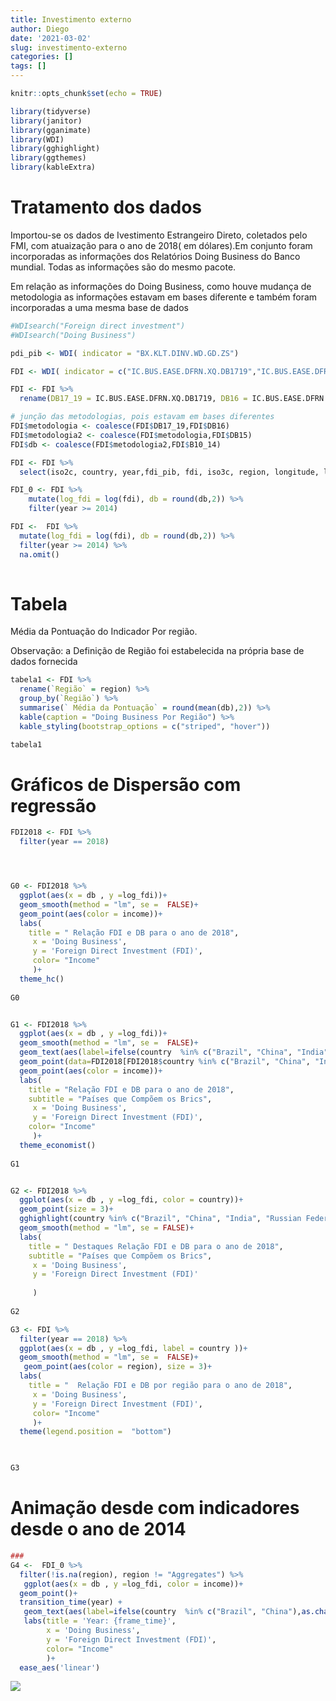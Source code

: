 ```yaml
---
title: Investimento externo
author: Diego
date: '2021-03-02'
slug: investimento-externo
categories: []
tags: []
---
```


```r
knitr::opts_chunk$set(echo = TRUE)

library(tidyverse)
library(janitor)
library(gganimate)
library(WDI)
library(gghighlight)
library(ggthemes)
library(kableExtra)

```

# Tratamento dos dados

Importou-se os dados de Ivestimento Estrangeiro Direto, coletados pelo FMI, com atuaização para o ano de 2018( em dólares).Em conjunto foram incorporadas as informações dos Relatórios Doing Business do Banco mundial. Todas as informações são do mesmo pacote.

Em relação as informações do Doing Business, como houve mudança de metodologia as informações estavam em bases diferente e também foram incorporadas a uma mesma base de dados

```r

#WDIsearch("Foreign direct investment")
#WDIsearch("Doing Business")

pdi_pib <- WDI( indicator = "BX.KLT.DINV.WD.GD.ZS")

FDI <- WDI( indicator = c("IC.BUS.EASE.DFRN.XQ.DB1719","IC.BUS.EASE.DFRN.DB16","IC.BUS.EASE.DFRN.DB15", "IC.BUS.EASE.DFRN.DB1014", "BX.KLT.DINV.WD.GD.ZS", "BX.KLT.DINV.CD.WD" ),start=2010, end= 2018, extra = TRUE)

FDI <- FDI %>% 
  rename(DB17_19 = IC.BUS.EASE.DFRN.XQ.DB1719, DB16 = IC.BUS.EASE.DFRN.DB16, DB15 = IC.BUS.EASE.DFRN.DB15, B10_14 = IC.BUS.EASE.DFRN.DB1014, fdi = BX.KLT.DINV.CD.WD, fdi_pib = BX.KLT.DINV.WD.GD.ZS)

# junção das metodologias, pois estavam em bases diferentes
FDI$metodologia <- coalesce(FDI$DB17_19,FDI$DB16)
FDI$metodologia2 <- coalesce(FDI$metodologia,FDI$DB15) 
FDI$db <- coalesce(FDI$metodologia2,FDI$B10_14)

FDI <- FDI %>% 
  select(iso2c, country, year,fdi_pib, fdi, iso3c, region, longitude, latitude, income, lending, db)

FDI_0 <- FDI %>%
    mutate(log_fdi = log(fdi), db = round(db,2)) %>% 
    filter(year >= 2014)

FDI <-  FDI %>%
  mutate(log_fdi = log(fdi), db = round(db,2)) %>% 
  filter(year >= 2014) %>% 
  na.omit()
  

```

# Tabela

Média da Pontuação do Indicador Por região. 

Observação: a Definição de Região foi estabelecida na própria base de dados fornecida

```r
tabela1 <- FDI %>%
  rename(`Região` = region) %>% 
  group_by(`Região`) %>% 
  summarise(` Média da Pontuação` = round(mean(db),2)) %>% 
  kable(caption = "Doing Business Por Região") %>% 
  kable_styling(bootstrap_options = c("striped", "hover"))

tabela1

```

  
  
# Gráficos de Dispersão com regressão
  
```r




FDI2018 <- FDI %>% 
  filter(year == 2018)




G0 <- FDI2018 %>% 
  ggplot(aes(x = db , y =log_fdi))+
  geom_smooth(method = "lm", se =  FALSE)+
  geom_point(aes(color = income))+
  labs(
    title = " Relação FDI e DB para o ano de 2018",
     x = 'Doing Business', 
     y = 'Foreign Direct Investment (FDI)',
     color= "Income"
     )+
  theme_hc()
  
G0


G1 <- FDI2018 %>% 
  ggplot(aes(x = db , y =log_fdi))+
  geom_smooth(method = "lm", se =  FALSE)+
  geom_text(aes(label=ifelse(country  %in% c("Brazil", "China", "India", "Russian Federation", "South Africa"),as.character(country),'')), color = "black", vjust = -1, hjust = 0)+
  geom_point(data=FDI2018[FDI2018$country %in% c("Brazil", "China", "India", "Russian Federation", "South Africa"),], size = 3)+
  geom_point(aes(color = income))+
  labs(
    title = "Relação FDI e DB para o ano de 2018",
    subtitle = "Países que Compõem os Brics",
     x = 'Doing Business', 
     y = 'Foreign Direct Investment (FDI)',
    color= "Income"
     )+
  theme_economist()
  
G1 


G2 <- FDI2018 %>% 
  ggplot(aes(x = db , y =log_fdi, color = country))+
  geom_point(size = 3)+
  gghighlight(country %in% c("Brazil", "China", "India", "Russian Federation", "South Africa"))+
  geom_smooth(method = "lm", se = FALSE)+
  labs(
    title = " Destaques Relação FDI e DB para o ano de 2018",
    subtitle = "Países que Compõem os Brics",
     x = 'Doing Business', 
     y = 'Foreign Direct Investment (FDI)'
    
     )
  
G2

G3 <- FDI %>% 
  filter(year == 2018) %>% 
  ggplot(aes(x = db , y =log_fdi, label = country ))+
  geom_smooth(method = "lm", se =  FALSE)+
   geom_point(aes(color = region), size = 3)+
  labs(
    title = "  Relação FDI e DB por região para o ano de 2018",
     x = 'Doing Business', 
     y = 'Foreign Direct Investment (FDI)',
     color= "Income"
     )+
  theme(legend.position =  "bottom")
  


G3


```


# Animação desde com indicadores desde o ano de 2014


```r
###
G4 <-  FDI_0 %>% 
  filter(!is.na(region), region != "Aggregates") %>% 
   ggplot(aes(x = db , y =log_fdi, color = income))+
  geom_point()+
  transition_time(year) +
   geom_text(aes(label=ifelse(country  %in% c("Brazil", "China"),as.character(country),'')), color = "black")+
   labs(title = 'Year: {frame_time}', 
        x = 'Doing Business', 
        y = 'Foreign Direct Investment (FDI)',
        color= "Income"
        )+
  ease_aes('linear')


```

![](images/preview.gif)

